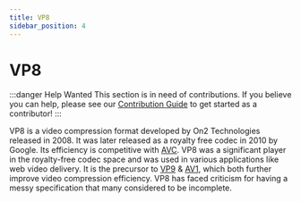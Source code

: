 ```yaml
---
title: VP8
sidebar_position: 4
---
```


# VP8

:::danger Help Wanted
This section is in need of contributions. If you believe you can help, please see our [Contribution Guide](../contribution-guide.mdx) to get started as a contributor!
:::

VP8 is a video compression format developed by On2 Technologies released in 2008. It was later released as a royalty free codec in 2010 by Google. Its efficiency is competitive with [AVC](../video/AVC.mdx). VP8 was a significant player in the royalty-free codec space and was used in various applications like web video delivery. It is the precursor to [VP9](../video/VP9.mdx) & [AV1](../video/AV1.mdx), which both further improve video compression efficiency. VP8 has faced criticism for having a messy specification that many considered to be incomplete.
